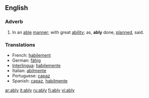 ==English==

===Adverb===
{{en-adv}}

#In an [[able]] [[manner]]; with great [[ability]]; as, '''ably''' done, [[planned]], said.
===Translations===
*French: [[habilement]]
*German: [[fähig]]
*[[Interlingua]]: [[habilemente]]
*Italian: [[abilmente]]
*Portuguese: [[capaz]]
*Spanish: [[capaz]], [[habilmente]]

[[ar:ably]]
[[it:ably]]
[[ru:ably]]
[[fi:ably]]
[[vi:ably]]